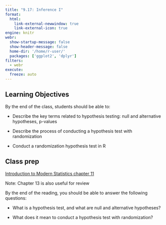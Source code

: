```yaml
---
title: "9.17: Inference I"
format: 
  html:
    link-external-newwindow: true
    link-external-icon: true
engine: knitr
webr: 
  show-startup-message: false
  show-header-message: false
  home-dir: '/home/r-user/'
  packages: ['ggplot2', 'dplyr']
filters:
  - webr
execute:
  freeze: auto
---
```


## Learning Objectives

By the end of the class, students should be able to:

-   Describe the key terms related to hypothesis testing: null and alternative hypotheses, p-values

-   Describe the process of conducting a hypothesis test with randomization

-   Conduct a randomization hypothesis test in R

## Class prep

[Introduction to Modern Statistics chapter 11](https://openintro-ims.netlify.app/foundations-randomization)

Note: Chapter 13 is also useful for review

By the end of the reading, you should be able to answer the following questions:

-   What is a hypothesis test, and what are null and alternative hypotheses?

-   What does it mean to conduct a hypothesis test with randomization?
